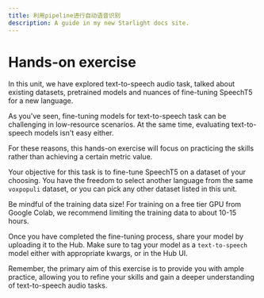 ```yaml
---
title: 利用pipeline进行自动语音识别
description: A guide in my new Starlight docs site.
---
```

# Hands-on exercise

In this unit, we have explored text-to-speech audio task, talked about existing datasets, pretrained 
models and nuances of fine-tuning SpeechT5 for a new language. 

As you've seen, fine-tuning models for text-to-speech task can be challenging in low-resource scenarios. At the same time, 
evaluating text-to-speech models isn't easy either. 

For these reasons, this hands-on exercise will focus on practicing the skills rather than achieving a certain metric value. 

Your objective for this task is to fine-tune SpeechT5 on a dataset of your choosing. You have the freedom to select 
another language from the same `voxpopuli` dataset, or you can pick any other dataset listed in this unit.

Be mindful of the training data size! For training on a free tier GPU from Google Colab, we recommend limiting the training 
data to about 10-15 hours. 

Once you have completed the fine-tuning process, share your model by uploading it to the Hub. Make sure to tag your model 
as a `text-to-speech` model either with appropriate kwargs, or in the Hub UI.

Remember, the primary aim of this exercise is to provide you with ample practice, allowing you to refine your skills and 
gain a deeper understanding of text-to-speech audio tasks. 
